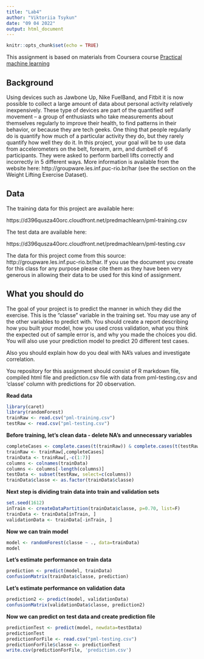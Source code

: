 ```yaml
---
title: "Lab4"
author: "Viktoriia Tsykun"
date: "09 04 2022"
output: html_document
---
```


```r
knitr::opts_chunk$set(echo = TRUE)
```

This assignment is based on materials from Coursera course [Practical machine learning](https://www.coursera.org/learn/practical-machine-learning/home/welcome)

## Background

Using devices such as Jawbone Up, Nike FuelBand, and Fitbit it is now possible to collect a large amount of data about personal activity relatively inexpensively. These type of devices are part of the quantified self movement – a group of enthusiasts who take measurements about themselves regularly to improve their health, to find patterns in their behavior, or because they are tech geeks. One thing that people regularly do is quantify how much of a particular activity they do, but they rarely quantify how well they do it. In this project, your goal will be to use data from accelerometers on the belt, forearm, arm, and dumbell of 6 participants. They were asked to perform barbell lifts correctly and incorrectly in 5 different ways. More information is available from the website here: http://groupware.les.inf.puc-rio.br/har (see the section on the Weight Lifting Exercise Dataset). 

## Data

The training data for this project are available here: 

https://d396qusza40orc.cloudfront.net/predmachlearn/pml-training.csv

The test data are available here:

https://d396qusza40orc.cloudfront.net/predmachlearn/pml-testing.csv

The data for this project come from this source: http://groupware.les.inf.puc-rio.br/har. If you use the document you create for this class for any purpose please cite them as they have been very generous in allowing their data to be used for this kind of assignment. 

## What you should do

The goal of your project is to predict the manner in which they did the exercise. This is the "classe" variable in the training set. You may use any of the other variables to predict with. You should create a report describing how you built your model, how you used cross validation, what you think the expected out of sample error is, and why you made the choices you did. You will also use your prediction model to predict 20 different test cases.

Also you should explain how do you deal with NA's values and investigate correlation.

You repository for this assignment should consist of R markdown file, compiled html file and prediction.csv file with data from pml-testing.csv and 'classe' column with predictions for 20 observation.

**Read data**
```r
library(caret)
library(randomForest)
trainRaw <- read.csv("pml-training.csv")
testRaw <- read.csv("pml-testing.csv")
```

**Before training, let's clean data - delete NA's and unnecessary variables**
```r
completeCases <- complete.cases(t(trainRaw)) & complete.cases(t(testRaw))
trainRaw <- trainRaw[,completeCases]
trainData <- trainRaw[,-c(1:7)]
columns <- colnames(trainData)
columns <- columns[-length(columns)]
testData <- subset(testRaw, select=c(columns))
trainData$classe <- as.factor(trainData$classe)
```

**Next step is dividing train data into train and validation sets**
```r
set.seed(1612) 
inTrain <- createDataPartition(trainData$classe, p=0.70, list=F)
trainData <- trainData[inTrain, ]
validationData <- trainData[-inTrain, ]
```

**Now we can train model**
```r
model <- randomForest(classe ~ ., data=trainData)
model
```
**Let's estimate performance on train data**
```r
prediction <- predict(model, trainData)
confusionMatrix(trainData$classe, prediction)
```
**Let's estimate performance on validation data**
```r
prediction2 <- predict(model, validationData)
confusionMatrix(validationData$classe, prediction2)
```

**Now we can predict on test data and create prediction file**
```r
predictionTest <- predict(model, newdata=testData)
predictionTest
predictionForFile <- read.csv("pml-testing.csv")
predictionForFile$classe <- predictionTest
write.csv(predictionForFile, 'prediction.csv')
```
